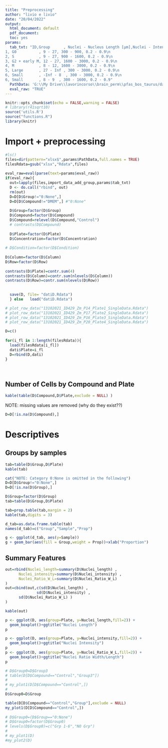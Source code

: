 ```yaml
--- 
title: "Preprocessing" 
author: "livio e livio" 
date: "20/04/2022" 
output: 
  html_document: default 
  pdf_document:  
  toc: yes 
params: 
  tab_txt: "ID,Group      , Nuclei - Nucleus Length [µm],Nuclei - Intensity Nucleus HOECHST 33342 Mean,Nuclei - Nucleus Ratio Width to Length \n
1, G0          , 9 - 27, 300 - 900, 0.2 - 0.9\n
2, S           , 9 - 27, 900 - 1600, 0.2 - 0.9\n
3, G2 + early M, 12 - 27, 1600 - 3000, 0.2 - 0.9\n
4, M           , 8 - 12, 1600 - 3000, 0.2 - 0.9\n
5, Large       , 27 - Inf , 300 - 3000, 0.2 - 0.9\n
6, Small       , -Inf - 8  , 300 - 3000, 0.2 - 0.9\n
6, Small       , 8 - 9  , 300 - 1600, 0.2 - 0.9"
  PathData: 'G:\\My Drive\\lavorincorso\\brain_perm\\pfas_bos_taurus/data/' 
  eval_raw: "TRUE" 
--- 
```

 
```r
knitr::opts_chunk$set(echo = FALSE,warning = FALSE) 
# library(r41sqrt10) 
source('utils.R') 
source("functions.R") 
library(knitr)
``` 
 
# Import + preprocessing 
 
 
```r
#ls() 
files=dir(pattern="xlsx$",params$PathData,full.names = TRUE) 
filesRdata=gsub("xlsx","Rdata",files) 
 
eval_raw=eval(parse(text=params$eval_raw)) 
if(eval_raw){ 
  out=lapply(files,import_data_add_group,params$tab_txt) 
  D <- do.call("rbind", out) 
  rm(out) 
  D=D[D$Group!="0:None",]  
  D=D[D$Compound!="DMEM",] #"0:None" 
   
  D$Group=factor(D$Group) 
  D$Compound=factor(D$Compound) 
  D$Compound=relevel(D$Compound,"Control") 
  # contrasts(D$Compound) 
   
  D$Plate=factor(D$Plate) 
  D$Concentration=factor(D$Concentration) 
   
# D$Condition=factor(D$Condition) 
   
D$Column=factor(D$Column) 
D$Row=factor(D$Row) 
 
contrasts(D$Plate)=contr.sum(4) 
contrasts(D$Column)=contr.sum(nlevels(D$Column)) 
contrasts(D$Row)=contr.sum(nlevels(D$Row)) 
 
 
  save(D, file= "datiD.Rdata") 
  } else   load("datiD.Rdata") 
``` 
```r
 
# plot_row_data("13102021_ID429_Zm_P14_Plate1_SingleData.Rdata") 
# plot_row_data("13102021_ID429_Zm_P17_Plate2_SingleData.Rdata") 
# plot_row_data("13102021_ID429_Zm_P16_Plate3_SingleData.Rdata") 
# plot_row_data("13102021_ID429_Zm_P20_Plate4_SingleData.Rdata") 
``` 
 
```r
D=c() 
 
for(i_fl in 1:length(filesRdata)){ 
  load(filesRdata[i_fl]) 
  dati$Plate=i_fl 
  D=rbind(D,dati) 
} 
 
 
``` 
## Number of Cells by Compound and Plate

```r
kable(table(D$Compound,D$Plate,exclude = NULL) )

```

NOTE: missing values are removed (why do they exist??)

```r
D=D[!is.na(D$Compound),]
```



# Descriptives

## Groups by samples

```r
tab=table(D$Group,D$Plate)
kable(tab) 

cat("NOTE: Category 0:None is omitted in the following")
D=D[D$Group!="0:None",]
D=D[!is.na(D$Group),]

D$Group=factor(D$Group)
tab=table(D$Group,D$Plate)

tab=prop.table(tab,margin = 2)
kable(tab,digits = 3) 

d_tab=as.data.frame.table(tab)
names(d_tab)=c("Group","Sample","Prop")

g <- ggplot(d_tab, aes(y=Sample))
g + geom_bar(aes(fill = Group,weight = Prop))+xlab("Proportion")

```
## Summary Features

```r

out=rbind(Nuclei_length=summary(D$Nuclei_length) ,
      Nuclei_intensity=summary(D$Nuclei_intensity) ,
      Nuclei_Ratio_W_L=summary(D$Nuclei_Ratio_W_L) 
)
out=cbind(out,c(sd(D$Nuclei_length) ,
              sd(D$Nuclei_intensity) ,
      sd(D$Nuclei_Ratio_W_L) )
)

kable(out)

p <- ggplot(D, aes(group=Plate, y=Nuclei_length,fill=2)) + 
  geom_boxplot()+ggtitle("Nuclei Length")
p

p <- ggplot(D, aes(group=Plate, y=Nuclei_intensity,fill=2)) + 
  geom_boxplot()+ggtitle("Nuclei Intensity")
p
p <- ggplot(D, aes(group=Plate, y=Nuclei_Ratio_W_L,fill=2)) + 
  geom_boxplot()+ggtitle("Nuclei Ratio Width/Length")
p

```


 
```r
# D$Group0=D$Group3 
# table(D[D$Compound=="Control","Group3"]) 
#  
# my_plot1(D[D$Compound=="Control",]) 
#  
D$Group0=D$Group 

table(D[D$Compound=="Control","Group"],exclude = NULL) 
my_plot1(D[D$Compound=="Control",]) 
 
# D$Group0=(D$Group=="0:None") 
# D$Group0=factor(D$Group0) 
# levels(D$Group0)=c("Grp 1-6","NO Grp") 
#  
# my_plot1(D) 
#my_plot2(D) 
 
``` 
 
